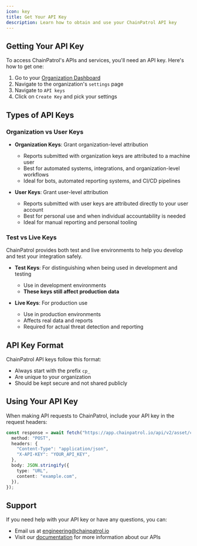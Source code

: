 ```yaml
---
icon: key
title: Get Your API Key
description: Learn how to obtain and use your ChainPatrol API key
---
```


## Getting Your API Key

To access ChainPatrol's APIs and services, you'll need an API key. Here's how to get one:

1. Go to your [Organization Dashboard](https://app.chainpatrol.io/admin)
2. Navigate to the organization's `settings` page
3. Navigate to `API keys`
4. Click on `Create Key` and pick your settings

## Types of API Keys

### Organization vs User Keys

- **Organization Keys**: Grant organization-level attribution

  - Reports submitted with organization keys are attributed to a machine user
  - Best for automated systems, integrations, and organization-level workflows
  - Ideal for bots, automated reporting systems, and CI/CD pipelines

- **User Keys**: Grant user-level attribution
  - Reports submitted with user keys are attributed directly to your user account
  - Best for personal use and when individual accountability is needed
  - Ideal for manual reporting and personal tooling

### Test vs Live Keys

ChainPatrol provides both test and live environments to help you develop and test your integration safely.

- **Test Keys**: For distinguishing when being used in development and testing

  - Use in development environments
  - **These keys still affect production data**

- **Live Keys**: For production use
  - Use in production environments
  - Affects real data and reports
  - Required for actual threat detection and reporting

## API Key Format

ChainPatrol API keys follow this format:

- Always start with the prefix `cp_`
- Are unique to your organization
- Should be kept secure and not shared publicly

## Using Your API Key

When making API requests to ChainPatrol, include your API key in the request headers:

```typescript
const response = await fetch("https://app.chainpatrol.io/api/v2/asset/check", {
  method: "POST",
  headers: {
    "Content-Type": "application/json",
    "X-API-KEY": "YOUR_API_KEY",
  },
  body: JSON.stringify({
    type: "URL",
    content: "example.com",
  }),
});
```

## Support

If you need help with your API key or have any questions, you can:

- Email us at [engineering@chainpatrol.io](mailto:engineering@chainpatrol.io)
- Visit our [documentation](/external-api/overview) for more information about our APIs
